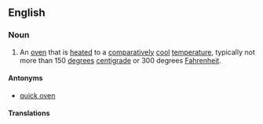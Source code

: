 ==English==

===Noun===
{{en-noun}}

# An [[oven]] that is [[heated]] to a [[comparatively]] [[cool]] [[temperature]], typically not more than 150 [[degree]]s [[centigrade]] or 300 degrees [[Fahrenheit]].

====Antonyms====
* [[quick oven]]

====Translations====
{{trans-top|type of oven}}
{{trans-mid}}
{{trans-bottom}}
